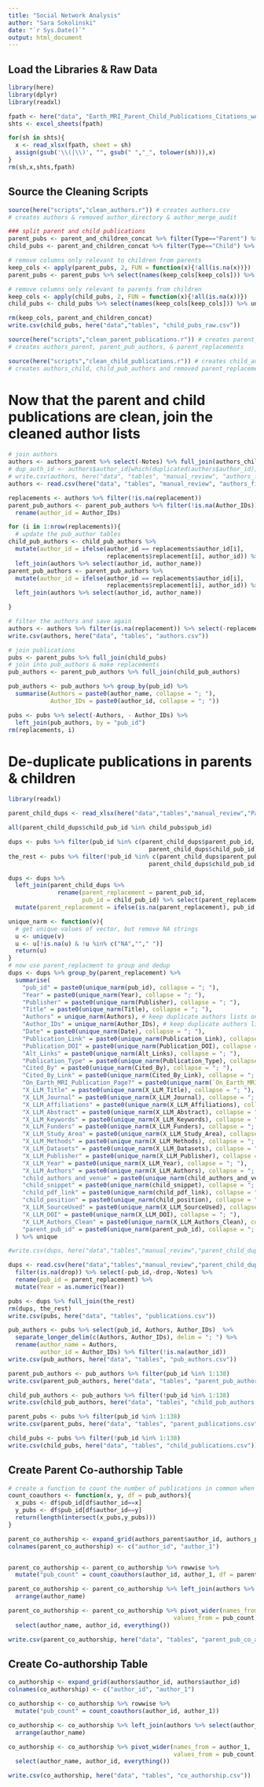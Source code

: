 ```yaml
---
title: "Social Network Analysis"
author: "Sara Sokolinski"
date: "`r Sys.Date()`"
output: html_document
---
```


## Load the Libraries & Raw Data

```r

library(here)
library(dplyr)
library(readxl)

fpath <- here("data", "Earth_MRI_Parent_Child_Publications_Citations_wAuthors.xlsx")
shts <- excel_sheets(fpath)

for(sh in shts){
  x <- read_xlsx(fpath, sheet = sh)
  assign(gsub('\\(|\\)', "", gsub(" ","_", tolower(sh))),x)
}
rm(sh,x,shts,fpath)

```

## Source the Cleaning Scripts

```r
source(here("scripts","clean_authors.r")) # creates authors.csv
# creates authors & removed author_directory & author_merge_audit

### split parent and child publications
parent_pubs <- parent_and_children_concat %>% filter(Type=="Parent") %>% select(-Type, -Record_Type)
child_pubs <- parent_and_children_concat %>% filter(Type=="Child") %>% select(-Type, -Record_Type)

# remove columns only relevant to children from parents
keep_cols <- apply(parent_pubs, 2, FUN = function(x){!all(is.na(x))})
parent_pubs <- parent_pubs %>% select(names(keep_cols[keep_cols])) %>% unique

# remove columns only relevant to parents from children
keep_cols <- apply(child_pubs, 2, FUN = function(x){!all(is.na(x))})
child_pubs <- child_pubs %>% select(names(keep_cols[keep_cols])) %>% unique

rm(keep_cols, parent_and_children_concat)
write.csv(child_pubs, here("data","tables", "child_pubs_raw.csv"))

source(here("scripts","clean_parent_publications.r")) # creates parent_authors.csv, parent_pub_authors.csv, & parent_publications.csv
# creates authors_parent, parent_pub_authors, & parent_replacements 

source(here("scripts","clean_child_publications.r")) # creates child_authors.csv, child_pub_authors.csv, & child_publications.csv
# creates authors_child, child_pub_authors and removed parent_replacements


```

# Now that the parent and child publications are clean, join the cleaned author lists

```r
# join authors
authors <- authors_parent %>% select(-Notes) %>% full_join(authors_child) %>% select(-Notes,-replacement)
# dup_auth_id <- authors$author_id[which(duplicated(authors$author_id))]
# write.csv(authors, here("data", "tables", "manual_review", "authors_final.csv"))
authors <- read.csv(here("data", "tables", "manual_review", "authors_final.csv"))

replacements <- authors %>% filter(!is.na(replacement))
parent_pub_authors <- parent_pub_authors %>% filter(!is.na(Author_IDs)) %>% 
  rename(author_id = Author_IDs)

for (i in 1:nrow(replacements)){
  # update the pub_author tables
child_pub_authors <- child_pub_authors %>%
  mutate(author_id = ifelse(author_id == replacements$author_id[i],
                            replacements$replacement[i], author_id)) %>% select(-Authors) %>%
  left_join(authors %>% select(author_id, author_name))
parent_pub_authors <- parent_pub_authors %>%
  mutate(author_id = ifelse(author_id == replacements$author_id[i],
                            replacements$replacement[i], author_id)) %>% select(-Authors) %>%
  left_join(authors %>% select(author_id, author_name))

}

# filter the authors and save again
authors <- authors %>% filter(is.na(replacement)) %>% select(-replacement)
write.csv(authors, here("data", "tables", "authors.csv"))

# join publications
pubs <- parent_pubs %>% full_join(child_pubs)
# join into pub_authors & make replacements
pub_authors <- parent_pub_authors %>% full_join(child_pub_authors)  

pub_authors <- pub_authors %>% group_by(pub_id) %>%
  summarise(Authors = paste0(author_name, collapse = "; "),
            Author_IDs = paste0(author_id, collapse = "; "))

pubs <- pubs %>% select(-Authors, - Author_IDs) %>%
  left_join(pub_authors, by = "pub_id")
rm(replacements, i)

```

# De-duplicate publications in parents & children
```r
library(readxl)

parent_child_dups <- read_xlsx(here("data","tables","manual_review","Parent-Child_Duplicate_Matches.xlsx"))

all(parent_child_dups$child_pub_id %in% child_pubs$pub_id)

dups <- pubs %>% filter(pub_id %in% c(parent_child_dups$parent_pub_id,
                                        parent_child_dups$child_pub_id))
the_rest <- pubs %>% filter(!pub_id %in% c(parent_child_dups$parent_pub_id,
                                        parent_child_dups$child_pub_id))

dups <- dups %>%
  left_join(parent_child_dups %>% 
              rename(parent_replacement = parent_pub_id, 
                     pub_id = child_pub_id) %>% select(parent_replacement, pub_id)) %>%
  mutate(parent_replacement = ifelse(is.na(parent_replacement), pub_id, parent_replacement))

unique_narm <- function(v){
  # get unique values of vector, but remove NA strings
  u <- unique(v)
  u <- u[!is.na(u) & !u %in% c("NA",""," ")]
  return(u)
}
# now use parent_replacment to group and dedup
dups <- dups %>% group_by(parent_replacement) %>% 
  summarise(
    "pub_id" = paste0(unique_narm(pub_id), collapse = "; "),                         
    "Year" = paste0(unique_narm(Year), collapse = "; "),                        
    "Publisher" = paste0(unique_narm(Publisher), collapse = "; "),
    "Title" = paste0(unique_narm(Title), collapse = "; "),                     
    "Authors" = unique_narm(Authors), # keep duplicate authors lists on different rows
    "Author_IDs" = unique_narm(Author_IDs), # keep duplicate authors lists on different rows
    "Date" = paste0(unique_narm(Date), collapse = "; "),                   
    "Publication_Link" = paste0(unique_narm(Publication_Link), collapse = "; "), 
    "Publication_DOI" = paste0(unique_narm(Publication_DOI), collapse = "; "), 
    "Alt_Links" = paste0(unique_narm(Alt_Links), collapse = "; "),              
    "Publication_Type" = paste0(unique_narm(Publication_Type), collapse = "; "),            
    "Cited_By" = paste0(unique_narm(Cited_By), collapse = "; "), 
    "Cited_By_Link" = paste0(unique_narm(Cited_By_Link), collapse = "; "), 
    "On_Earth_MRI_Publication_Page?" = paste0(unique_narm(`On_Earth_MRI_Publication_Page?`), collapse = "; "), 
    "X_LLM_Title" = paste0(unique_narm(X_LLM_Title), collapse = "; "), 
    "X_LLM_Journal" = paste0(unique_narm(X_LLM_Journal), collapse = "; "),                  
    "X_LLM_Affiliations" = paste0(unique_narm(X_LLM_Affiliations), collapse = "; "),           
    "X_LLM_Abstract" = paste0(unique_narm(X_LLM_Abstract), collapse = "; "),   
    "X_LLM_Keywords" = paste0(unique_narm(X_LLM_Keywords), collapse = "; "),                  
    "X_LLM_Funders" = paste0(unique_narm(X_LLM_Funders), collapse = "; "),                   
    "X_LLM_Study_Area" = paste0(unique_narm(X_LLM_Study_Area), collapse = "; "),   
    "X_LLM_Methods" = paste0(unique_narm(X_LLM_Methods), collapse = "; "),   
    "X_LLM_Datasets" = paste0(unique_narm(X_LLM_Datasets), collapse = "; "),   
    "X_LLM_Publisher" = paste0(unique_narm(X_LLM_Publisher), collapse = "; "),   
    "X_LLM_Year" = paste0(unique_narm(X_LLM_Year), collapse = "; "),                       
    "X_LLM_Authors" = paste0(unique_narm(X_LLM_Authors), collapse = "; "),                
    "child_authors_and_venue" = paste0(unique_narm(child_authors_and_venue), collapse = "; "),         
    "child_snippet" = paste0(unique_narm(child_snippet), collapse = "; "),             
    "child_pdf_link" = paste0(unique_narm(child_pdf_link), collapse = "; "),               
    "child_position" = paste0(unique_narm(child_position), collapse = "; "),                  
    "X_LLM_SourceUsed" = paste0(unique_narm(X_LLM_SourceUsed), collapse = "; "),                
    "X_LLM_DOI" = paste0(unique_narm(X_LLM_DOI), collapse = "; "),                       
    "X_LLM_Authors_Clean" = paste0(unique_narm(X_LLM_Authors_Clean), collapse = "; "),            
    "parent_pub_id" = paste0(unique_narm(parent_pub_id), collapse = "; "),    
  ) %>% unique

#write.csv(dups, here("data","tables","manual_review","parent_child_dups.csv"))

dups <- read.csv(here("data","tables","manual_review","parent_child_dups.csv")) %>% 
  filter(is.na(drop)) %>% select(-pub_id,-drop,-Notes) %>% 
  rename(pub_id = parent_replacement) %>%
  mutate(Year = as.numeric(Year))

pubs <- dups %>% full_join(the_rest)
rm(dups, the_rest)
write.csv(pubs, here("data", "tables", "publications.csv"))

pub_authors <- pubs %>% select(pub_id, Authors, Author_IDs)  %>%
  separate_longer_delim(c(Authors, Author_IDs), delim = "; ") %>%
  rename(author_name = Authors,
         author_id = Author_IDs) %>% filter(!is.na(author_id))
write.csv(pub_authors, here("data", "tables", "pub_authors.csv"))

parent_pub_authors <- pub_authors %>% filter(pub_id %in% 1:138)
write.csv(parent_pub_authors, here("data", "tables", "parent_pub_authors.csv"))

child_pub_authors <- pub_authors %>% filter(!pub_id %in% 1:138)
write.csv(child_pub_authors, here("data", "tables", "child_pub_authors.csv"))

parent_pubs <- pubs %>% filter(pub_id %in% 1:138)
write.csv(parent_pubs, here("data", "tables", "parent_publications.csv"))

child_pubs <- pubs %>% filter(!pub_id %in% 1:138)
write.csv(child_pubs, here("data", "tables", "child_publications.csv"))

```


## Create Parent Co-authorship Table

```r
# create a function to count the number of publications in common when given two author_ids
count_coauthors <- function(x, y, df = pub_authors){
  x_pubs <- df$pub_id[df$author_id==x]
  y_pubs <- df$pub_id[df$author_id==y]
  return(length(intersect(x_pubs,y_pubs)))
}

parent_co_authorship <- expand_grid(authors_parent$author_id, authors_parent$author_id) 
colnames(parent_co_authorship) <- c("author_id", "author_1")


parent_co_authorship <- parent_co_authorship %>% rowwise %>%
  mutate("pub_count" = count_coauthors(author_id, author_1, df = parent_pub_authors))

parent_co_authorship <- parent_co_authorship %>% left_join(authors %>% select(author_name, author_id)) %>% 
  arrange(author_name)

parent_co_authorship <- parent_co_authorship %>% pivot_wider(names_from = author_1,
                                               values_from = pub_count) %>%
  select(author_name, author_id, everything())

write.csv(parent_co_authorship, here("data", "tables", "parent_pub_co_authorship.csv"))

```

## Create Co-authorship Table

```r
co_authorship <- expand_grid(authors$author_id, authors$author_id) 
colnames(co_authorship) <- c("author_id", "author_1")

co_authorship <- co_authorship %>% rowwise %>%
  mutate("pub_count" = count_coauthors(author_id, author_1))

co_authorship <- co_authorship %>% left_join(authors %>% select(author_name, author_id)) %>% 
  arrange(author_name)

co_authorship <- co_authorship %>% pivot_wider(names_from = author_1,
                                               values_from = pub_count) %>%
  select(author_name, author_id, everything())

write.csv(co_authorship, here("data", "tables", "co_authorship.csv"))
```





